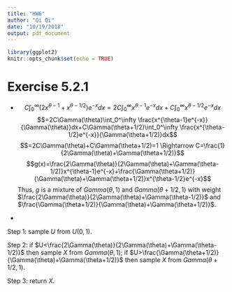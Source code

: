 ```yaml
---
title: "HW6"
author: "Qi Qi"
date: "10/19/2018"
output: pdf_document
---
```


```r
library(ggplot2)
knitr::opts_chunk$set(echo = TRUE)
```

# Exercise 5.2.1
*
$$C\int_0^\infty(2x^{\theta-1}+x^{\theta-1/2})e^{-x}dx=2C\int_0^\infty x^{\theta-1}e^{-x}dx+C\int_0^\infty x^{\theta-1/2}e^{-x}dx$$
$$=2C\Gamma(\theta)\int_0^\infty \frac{x^{\theta-1}e^{-x}}{\Gamma(\theta)}dx+C\Gamma(\theta+1/2)\int_0^\infty \frac{x^{\theta-1/2}e^{-x}}{\Gamma(\theta+1/2)}dx$$
$$=2C\Gamma(\theta)+C\Gamma(\theta+1/2)=1 \Rightarrow C=\frac{1}{2\Gamma(\theta)+\Gamma(\theta+1/2)}$$
$$g(x)=\frac{2\Gamma(\theta)}{2\Gamma(\theta)+\Gamma(\theta-1/2)}x^{\theta-1}e^{-x}+\frac{\Gamma(\theta+1/2)}{\Gamma(\theta)+\Gamma(\theta+1/2)}x^{\theta-1/2}e^{-x}$$
Thus, $g$ is a mixture of $Gamma(\theta,1)$ and $Gamma(\theta+1/2, 1)$ with weight $\frac{2\Gamma(\theta)}{2\Gamma(\theta)+\Gamma(\theta-1/2)}$ and $\frac{\Gamma(\theta+1/2)}{\Gamma(\theta)+\Gamma(\theta+1/2)}$.

*

Step 1: sample $U$ from $U(0,1)$.

Step 2: if $U<\frac{2\Gamma(\theta)}{2\Gamma(\theta)+\Gamma(\theta-1/2)}$ then sample $X$ from $Gamma(\theta,1)$; if $U>\frac{\Gamma(\theta+1/2)}{\Gamma(\theta)+\Gamma(\theta+1/2)}$ then sample $X$ from $Gamma(\theta+1/2,1)$.

Step 3: return $X$.